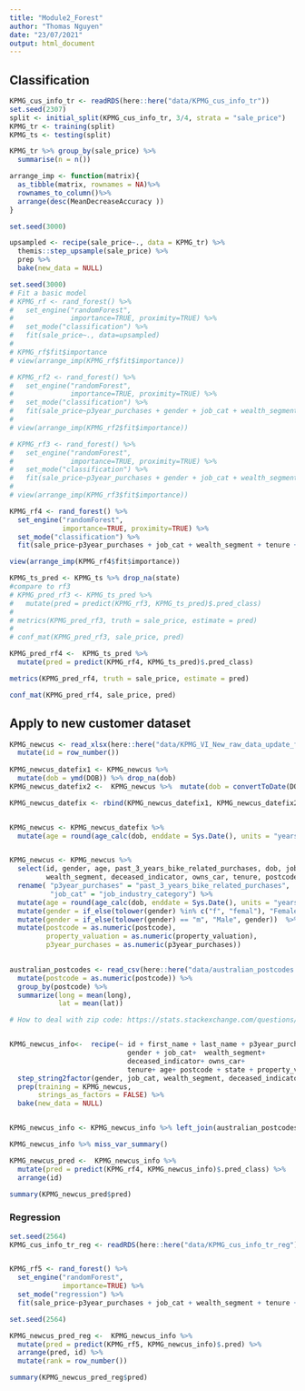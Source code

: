 ```yaml
---
title: "Module2_Forest"
author: "Thomas Nguyen"
date: "23/07/2021"
output: html_document
---
```

## Classification

```r
KPMG_cus_info_tr <- readRDS(here::here("data/KPMG_cus_info_tr"))
set.seed(2307)
split <- initial_split(KPMG_cus_info_tr, 3/4, strata = "sale_price")
KPMG_tr <- training(split)
KPMG_ts <- testing(split)

```

```r
KPMG_tr %>% group_by(sale_price) %>%
  summarise(n = n())
```


```r

arrange_imp <- function(matrix){
  as_tibble(matrix, rownames = NA)%>%
  rownames_to_column()%>% 
  arrange(desc(MeanDecreaseAccuracy ))
}
```


```r
set.seed(3000)

upsampled <- recipe(sale_price~., data = KPMG_tr) %>%
  themis::step_upsample(sale_price) %>%
  prep %>%
  bake(new_data = NULL)

```


```r
set.seed(3000)
# Fit a basic model
# KPMG_rf <- rand_forest() %>%
#   set_engine("randomForest",
#              importance=TRUE, proximity=TRUE) %>%
#   set_mode("classification") %>%
#   fit(sale_price~., data=upsampled)
# 
# KPMG_rf$fit$importance
# view(arrange_imp(KPMG_rf$fit$importance))

```

```r
# KPMG_rf2 <- rand_forest() %>%
#   set_engine("randomForest",
#              importance=TRUE, proximity=TRUE) %>%
#   set_mode("classification") %>%
#   fit(sale_price~p3year_purchases + gender + job_cat + wealth_segment+ owns_car + tenure + age+ state + property_valuation + long + lat, data=upsampled)
# 
# view(arrange_imp(KPMG_rf2$fit$importance))

```


```r
# KPMG_rf3 <- rand_forest() %>%
#   set_engine("randomForest",
#              importance=TRUE, proximity=TRUE) %>%
#   set_mode("classification") %>%
#   fit(sale_price~p3year_purchases + gender + job_cat + wealth_segment + tenure + age + property_valuation + long + lat + owns_car, data=upsampled)
# 
# view(arrange_imp(KPMG_rf3$fit$importance))

```

```r
KPMG_rf4 <- rand_forest() %>%
  set_engine("randomForest",
             importance=TRUE, proximity=TRUE) %>%
  set_mode("classification") %>%
  fit(sale_price~p3year_purchases + job_cat + wealth_segment + tenure + age + property_valuation + long + lat, data=upsampled)

view(arrange_imp(KPMG_rf4$fit$importance))

```



```r
KPMG_ts_pred <- KPMG_ts %>% drop_na(state)
#compare to rf3
# KPMG_pred_rf3 <- KPMG_ts_pred %>%
#   mutate(pred = predict(KPMG_rf3, KPMG_ts_pred)$.pred_class)
# 
# metrics(KPMG_pred_rf3, truth = sale_price, estimate = pred)
# 
# conf_mat(KPMG_pred_rf3, sale_price, pred)

KPMG_pred_rf4 <-  KPMG_ts_pred %>%
  mutate(pred = predict(KPMG_rf4, KPMG_ts_pred)$.pred_class)

metrics(KPMG_pred_rf4, truth = sale_price, estimate = pred)

conf_mat(KPMG_pred_rf4, sale_price, pred)


```
## Apply to new customer dataset

```r
KPMG_newcus <- read_xlsx(here::here("data/KPMG_VI_New_raw_data_update_final.xlsx"), sheet = "NewCustomerList", skip = 1) %>%
  mutate(id = row_number())
         
KPMG_newcus_datefix1 <- KPMG_newcus %>% 
  mutate(dob = ymd(DOB)) %>% drop_na(dob)
KPMG_newcus_datefix2 <-  KPMG_newcus %>%  mutate(dob = convertToDate(DOB)) %>% drop_na(dob)

KPMG_newcus_datefix <- rbind(KPMG_newcus_datefix1, KPMG_newcus_datefix2)


KPMG_newcus <- KPMG_newcus_datefix %>% 
  mutate(age = round(age_calc(dob, enddate = Sys.Date(), units = "years"),0))


KPMG_newcus <- KPMG_newcus %>% 
  select(id, gender, age, past_3_years_bike_related_purchases, dob, job_industry_category, 
         wealth_segment, deceased_indicator, owns_car, tenure, postcode, state,  property_valuation, last_name, first_name) %>%
  rename( "p3year_purchases" = "past_3_years_bike_related_purchases", 
          "job_cat" = "job_industry_category") %>%
  mutate(age = round(age_calc(dob, enddate = Sys.Date(), units = "years"),0)) %>%
  mutate(gender = if_else(tolower(gender) %in% c("f", "femal"), "Female", gender)) %>%
  mutate(gender = if_else(tolower(gender) == "m", "Male", gender))  %>%
  mutate(postcode = as.numeric(postcode),
         property_valuation = as.numeric(property_valuation), 
         p3year_purchases = as.numeric(p3year_purchases))
  

```

```r
australian_postcodes <- read_csv(here::here("data/australian_postcodes.csv")) %>% select(postcode, long,lat) %>%
  mutate(postcode = as.numeric(postcode)) %>%
  group_by(postcode) %>%
  summarize(long = mean(long),
            lat = mean(lat))

# How to deal with zip code: https://stats.stackexchange.com/questions/94902/how-to-represent-geography-or-zip-code-in-machine-learning-model-or-recommender


KPMG_newcus_info<-  recipe(~ id + first_name + last_name + p3year_purchases+ 
                             gender + job_cat+  wealth_segment+ 
                             deceased_indicator+ owns_car+
                             tenure+ age+ postcode + state + property_valuation, data = KPMG_newcus) %>%
  step_string2factor(gender, job_cat, wealth_segment, deceased_indicator, owns_car, state) %>%
  prep(training = KPMG_newcus,
       strings_as_factors = FALSE) %>%
  bake(new_data = NULL)


KPMG_newcus_info <- KPMG_newcus_info %>% left_join(australian_postcodes, by = "postcode") 

```

```r
KPMG_newcus_info %>% miss_var_summary()
```


```r
KPMG_newcus_pred <-  KPMG_newcus_info %>%
  mutate(pred = predict(KPMG_rf4, KPMG_newcus_info)$.pred_class) %>%
  arrange(id)

summary(KPMG_newcus_pred$pred)
```

### Regression


```r

set.seed(2564)
KPMG_cus_info_tr_reg <- readRDS(here::here("data/KPMG_cus_info_tr_reg"))


KPMG_rf5 <- rand_forest() %>%
  set_engine("randomForest",
             importance=TRUE) %>%
  set_mode("regression") %>%
  fit(sale_price~p3year_purchases + job_cat + wealth_segment + tenure + age + property_valuation + long + lat, data=KPMG_cus_info_tr_reg)

```

```r

set.seed(2564)

KPMG_newcus_pred_reg <-  KPMG_newcus_info %>%
  mutate(pred = predict(KPMG_rf5, KPMG_newcus_info)$.pred) %>%
  arrange(pred, id) %>%
  mutate(rank = row_number())

summary(KPMG_newcus_pred_reg$pred)

```

